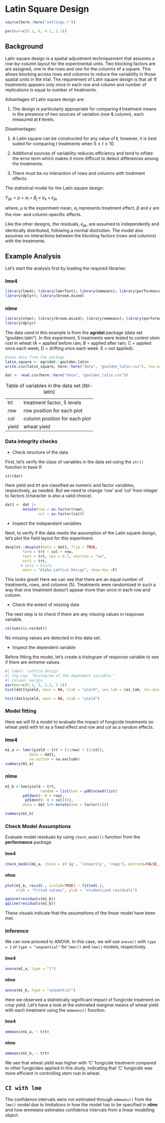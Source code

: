 # Latin Square Design

```r
source(here::here("settings.r"))

par(mar=c(5.1, 6, 4.1, 2.1))
```

## Background

Latin square design is a spatial adjustment techniquement that assumes a row-by-column layout for the experimental units. Two blocking factors are are assigned, one to the rows and one for the columns of a square.  This allows blocking across rows and columns to reduce the variability in those spatial units in the trial. The requirement of Latin square design is that all '**t**' treatments appears only once in each row and column and number of replications is equal to number of treatments.

Advantages of Latin square design are:

1.  The design is particularly appropriate for comparing ***t*** treatment means in the presence of two sources of variation (row & column), each measured at ***t*** levels.

Disadvantages:

1.  A Latin square can be constructed for any value of ***t***, however, it is best suited for comparing *t* treatments when $5≤ t ≤ 10$.

2.  Additional sources of variability reduces efficiency and tend to inflate the error term which makes it more difficult to detect differences among the treatments.

3.  There must be no interaction of rows and columns with treatment effects.

The statistical model for the Latin square design:

$Y_{ijk} = \mu + \alpha_i + \beta_j +  \gamma_k + \epsilon_{ijk}$

where, $\mu$ is the experiment mean, $\alpha_i$ represents treatment effect, $\beta$ and $\gamma$ are the row- and column-specific effects.

Like the other designs, the residuals, $\epsilon_{ijk}$, are assumed to independently and identically distributed, following a normal distriution. The model also assumes no interactions between the blocking factors (rows and columns) with the treatments.

## Example Analysis

Let's start the analysis first by loading the required libraries:

::: panel-tabset
### lme4

```r
library(lme4); library(lmerTest); library(emmeans); library(performance)
library(dplyr); library(broom.mixed)
```

### nlme

```r
library(nlme); library(broom.mixed); library(emmeans); library(performance)
library(dplyr)
```
:::

The data used in this example is from the **agridat** package (data set "goulden.latin"). In this experiment, 5 treatments were tested to control stem rust in wheat (A = applied before rain; B = applied after rain; C = applied once each week; D = drifting once each week. E = not applied).

```r
#save data from the package
latin_square <- agridat::goulden.latin
write.csv(latin_square, here::here("data", "goulden_latin.csv"), row.names = FALSE)
```

```r
dat <- read.csv(here::here("data", "goulden_latin.csv"))
```

|       |                               |
|-------|-------------------------------|
| trt   | treatment factor, 5 levels    |
| row   | row position for each plot    |
| col   | column position for each plot |
| yield | wheat yield                   |

: Table of variables in the data set {tbl-latin}

### Data integrity checks

-   Check structure of the data

First, let's verify the class of variables in the data set using the `str()` function in base R

```r
str(dat)
```

Here yield and trt are classified as numeric and factor variables, respectively, as needed. But we need to change 'row' and 'col' from integer to factors (character is also a valid choice).

```r
dat1 <- dat |> 
        mutate(row = as.factor(row),
               col = as.factor(col))
```

-   Inspect the independent variables

Next, to verify if the data meets the assumption of the Latin square design, let's plot the field layout for this experiment.

```r
desplot::desplot(data = dat1, flip = TRUE,
        form = trt ~ col + row,         
        text = trt, cex = 0.7, shorten = "no", 
        out1 = trt,                          
       # out2 = block,  
        main = "Alpha Lattice Design", show.key =F) 
```

This looks great! Here we can see that there are an equal number of treatments, rows, and columns (5). Treatments were randomized in such a way that one treatment doesn't appear more than once in each row and column.

-   Check the extent of missing data

The next step is to check if there are any missing values in response variable.

```r
colSums(is.na(dat))
```

No missing values are detected in this data set.

-   Inspect the dependent variable

Before fitting the model, let's create a histogram of response variable to see if there are extreme values.

```r
#| label: lattice_design
#| fig-cap: "Histogram of the dependent variable."
#| column: margin
par(mar=c(5.1, 5, 2.1, 2.1))
hist(dat1$yield, main = NA, xlab = "yield", cex.lab = cex_lab, cex.axis = cex_axis, col = base_plot_color)
```

```r
hist(dat1$yield, main = NA, xlab = "yield")
```

### Model fitting

Here we will fit a model to evaluate the impact of fungicide treatments on wheat yield with trt as a fixed effect and row and col as a random effects.

::: panel-tabset
### lme4

```r
m1_a <- lmer(yield ~ trt + (1|row) + (1|col),
           data = dat1,
           na.action = na.exclude)
summary(m1_a) 
```

### nlme

```r

m1_b <-lme(yield ~ trt,
                random = list(one = pdBlocked(list(
        pdIdent(~ 0 + row), 
         pdIdent(~ 0 + col)))),
        data = dat %>% mutate(one = factor(1)))

summary(m1_b)

```
:::

### Check Model Assumptions

Evaluate model residuals by using `check_model()` function from the **performance** package.

::: panel-tabset
#### lme4

```r
check_model(m1_a, check = c('qq', 'linearity', 'reqq'), detrend=FALSE, alpha = 0)
```

#### nlme

```r
plot(m1_b, resid(., scaled=TRUE) ~ fitted(.), 
     xlab = "fitted values", ylab = "studentized residuals")

qqnorm(residuals(m1_b))
qqline(residuals(m1_b))
```

These visuals indicate that the assumptions of the linear model have been met.

### Inference

We can now proceed to ANOVA. In this case, we will use `anova()` with `type = 1` or `type = "sequential"` for `lmer()` and `lme()` models, respectively.
:::

::: panel-tabset
#### lme4

```r
anova(m1_a, type = "1")
```

#### nlme

```r
anova(m1_b, type = "sequential")
```
:::

Here we observed a statistically significant impact of fungicide treatment on crop yield. Let's have a look at the estimated marginal means of wheat yield with each treatment using the `emmeans()` function.

::: panel-tabset
#### lme4

```r
emmeans(m1_a, ~ trt)
```

#### nlme

```r
emmeans(m1_b, ~ trt)
```
:::

We see that wheat yield was higher with 'C' fungicide treatment compared to other fungicides applied in this study, indicating that 'C' fungicide was more efficient in controlling stem rust in wheat.

::: callout-note
## `CI with lme`

The confidence intervals were not estimated through `emmeans()` from the `lme()` model due to limitations in how the model has to be specified in ***nlme*** and how emmeans estimates confidence intervals from a linear modelling object. 
:::
